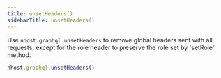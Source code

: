 ```yaml
---
title: unsetHeaders()
sidebarTitle: unsetHeaders()
---
```


Use `nhost.graphql.unsetHeaders` to remove global headers sent with all requests, except for the role header to preserve
the role set by 'setRole' method.

```ts
nhost.graphql.unsetHeaders()
```
